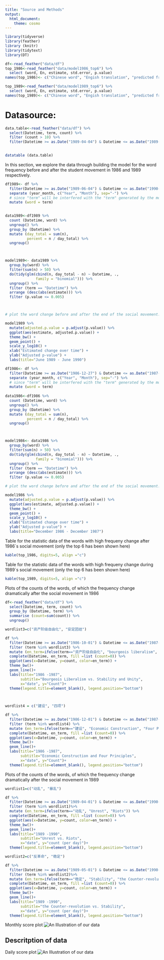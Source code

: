 ```yaml
---
title: "Source and Methods"
output:
  html_document:
    theme: cosmo
---
```


```r
library(tidyverse)
library(feather)
library (knitr)
library(tidytext)
library(DT)

df<-read_feather("data/df")
top_1986<-read_feather("data/model1986_top6") %>%
  select (word, En, estimate, std.error, p.value)
names(top_1986)<- c("Chinese word", "Engish translation", "predicted frequency","standard error", "p-value")

top_1989<-read_feather("data/model1989_top6") %>%
  select (word, En, estimate, std.error, p.value) 
names(top_1989)<- c("Chinese word", "Engish translation", "predicted frequency","standard error", "p-value")
```




# Datasource:
```r

data.table<-read_feather("data/df") %>%
  select(Datetime, term, count) %>%
  filter (count > 10) %>%
  filter(Datetime >= as.Date("1989-04-04") & Datetime <= as.Date("1989-07-07"))
  

datatable (data.table)

```





In this section, we explore the data through building the model for the word frequency before and after the student movement in 1986 and 1989 respectively. 

```r
df1989<- df %>%
  filter(Datetime >= as.Date("1989-06-04") & Datetime <= as.Date("1990-06-04")) %>%
  separate (year_month, c("Year", "Month"), sep="-") %>%
  # since "term" will be interfered with the "term" generated by the models
  mutate (word = term)
  

data1989<-df1989 %>%
  count (Datetime, word) %>%
  ungroup() %>%
  group_by (Datetime) %>%
  mutate (day_total = sum(n),
          percent = n / day_total) %>%
  ungroup()



model1989<- data1989 %>%
  group_by(word) %>%
  filter(sum(n) > 50) %>%
  do(tidy(glm(cbind(n, day_total - n) ~ Datetime, .,
              family = "binomial"))) %>%
  ungroup() %>%
  filter (term == "Datetime") %>%
  arrange (desc(abs(estimate))) %>%
  filter (p.value <= 0.005)  



# plot the word change before and after the end of the social movement:

model1989 %>%
  mutate(adjusted.p.value = p.adjust(p.value)) %>%
  ggplot(aes(estimate, adjusted.p.value)) +
  theme_bw() + 
  geom_point() +
  scale_y_log10() +
  xlab("Estimated change over time") +
  ylab("Adjusted p-value") +
  labs(title="June 1989 - June 1990")


```
```r
df1986<- df %>%
  filter(Datetime >= as.Date("1986-12-27") & Datetime <= as.Date("1987-12-27")) %>%
  separate (year_month, c("Year", "Month"), sep="-") %>%
  # since "term" will be interfered with the "term" generated by the models
  mutate (word = term)
  
data1986<-df1986 %>%
  count (Datetime, word) %>%
  ungroup() %>%
  group_by (Datetime) %>%
  mutate (day_total = sum(n),
          percent = n / day_total) %>%
  ungroup()



model1986<- data1986 %>%
  group_by(word) %>%
  filter(sum(n) > 50) %>%
  do(tidy(glm(cbind(n, day_total - n) ~ Datetime, .,
              family = "binomial"))) %>%
  ungroup() %>%
  filter (term == "Datetime") %>%
  arrange (desc(abs(estimate))) %>%
  filter (p.value <= 0.005) 

# plot the word change before and after the end of the social movement:

model1986 %>%
  mutate(adjusted.p.value = p.adjust(p.value)) %>%
  ggplot(aes(estimate, adjusted.p.value)) +
  theme_bw() + 
  geom_point() +
  scale_y_log10() +
  xlab("Estimated change over time") +
  ylab("Adjusted p-value") +
  labs(title="December 1986 - December 1987")
```






Table for the statistic data of the words with high frequeny change after 1986`s social movement (only the top 6 has been shown here)
```r
kable(top_1986, digits=5, align ="c")

```


Table for the statistic data of the words with high frequeny change during 1989`s social movement (only the top 6 has been shown here)
```r
kable(top_1989, digits=5, align ="c")

```

Plots of the counts of the words, of which the frequency change dramatically after the social movement in 1986

```r
df<-read_feather("data/df") %>%
  select(Datetime, term, count) %>%
  group_by (Datetime, term) %>%
  summarise (count=sum(count)) %>%
  ungroup()

wordlist3=c("资产阶级自由化", "安定团结")

df %>%
  filter(Datetime >= as.Date("1986-10-01") & Datetime <= as.Date("1987-12-01")) %>%
  filter (term %in% wordlist3) %>%
  mutate (en_term=ifelse(term=="资产阶级自由化", "bourgeois liberalism", "stability and unity")) %>%
  complete(Datetime, en_term, fill =list (count=0)) %>%
  ggplot(aes(x=Datetime, y=count, color=en_term)) +
  theme_bw()+
  geom_line()+
  labs(title="1986 -1987", 
       subtitle="Bourgeois Liberalism vs. Stability and Unity",
       x="date", y="Count")+
  theme(legend.title=element_blank(), legend.position="bottom") 

 
```
```r
wordlist4 = c("建设", "四项")

df %>%
  filter(Datetime >= as.Date("1986-12-01") & Datetime <= as.Date("1987-12-01")) %>%
  filter (term %in% wordlist4) %>%
  mutate (en_term=ifelse(term=="建设", "Economic Construction", "Four Principles")) %>%
  complete(Datetime, en_term, fill =list (count=0)) %>%
  ggplot(aes(x=Datetime, y=count, color=en_term)) +
  theme_bw()+
  geom_line()+
  labs(title="1986 -1987", 
       subtitle="Economic Construction and Four Principles",
       x="date", y="Count")+
  theme(legend.title=element_blank(), legend.position="bottom") 
```


Plots of the counts of the words, of which the frequency change dramatically after the social movement in 1989

```r
wordlist1=c("动乱", "暴乱")

df %>%
  filter(Datetime >= as.Date("1989-04-01") & Datetime <= as.Date("1990-06-04")) %>%
  filter (term %in% wordlist1)%>%
  mutate (en_term=ifelse(term=="动乱", "Unrest", "Riots")) %>%
  complete(Datetime, en_term, fill =list (count=0)) %>%
  ggplot(aes(x=Datetime, y=count, color=en_term)) +
  theme_bw()+
  geom_line()+
  labs(title="1989 -1990", 
       subtitle="Unrest vs. Riots",
       x="date", y="count (per day)")+
  theme(legend.title=element_blank(), legend.position="bottom")

```
```r
wordlist2=c("反革命", "稳定")

df %>%
  filter(Datetime >= as.Date("1989-05-01") & Datetime <= as.Date("1990-06-04")) %>%
  filter (term %in% wordlist2)%>%
  mutate (en_term=ifelse(term=="稳定", "Stability", "the Counter-revolution")) %>%
  complete(Datetime, en_term, fill =list (count=0)) %>%
  ggplot(aes(x=Datetime, y=count, color=en_term)) +
  theme_bw()+
  geom_line()+
  labs(title="1989 -1990", 
       subtitle="the Counter-revolution vs. Stability",
       x="date", y="count (per day)")+
  theme(legend.title=element_blank(), legend.position="bottom")


```

Monthly score plot
![An Illustration of our data](graph/mscore.png) 

## Descritption of data
Daily score plot
![An Illustration of our data](graph/dscore.png) 


```r




```